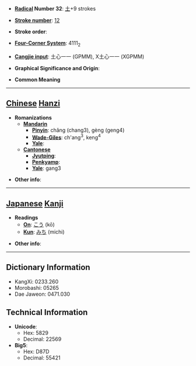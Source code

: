* '''[[Wiktionary:Chinese radical index| Radical]] Number 32''': [[Wiktionary:Chinese radical index 土|土]]+9 strokes

* '''[[Wiktionary:Chinese total strokes index|Stroke number]]''': [[Wiktionary:Chinese total strokes index 12|12]]

* '''Stroke order''': 

* '''[[Wiktionary:Chinese four corner index|Four-Corner System]]''': 4111<sub>2</sub>

* '''[[Wiktionary:Chinese Cangjie index|Cangjie input]]''': 土心一一 (GPMM), X土心一一 (XGPMM)

* '''Graphical Significance and Origin''': 

* '''Common Meaning'''

----

== [[Chinese]] [[Hanzi]] ==

* '''Romanizations'''
** '''[[Mandarin]]'''
*** '''[[Pinyin]]''': chǎng (chang3), gèng (geng4)
*** '''[[Wade-Giles]]''': ch'ang<sup>3</sup>, keng<sup>4</sup>
*** '''[[Yale]]''': 
** '''[[Cantonese]]'''
*** '''[[Jyutping]]''':
*** '''[[Penkyamp]]''': 
*** '''[[Yale]]''': gang3

* '''Other info''': 

----

== [[Japanese]] [[Kanji]] ==

* '''Readings'''
** '''[[On]]''': [[こう]] (kō)
** '''[[Kun]]''': [[みち]] (michi)

* '''Other info''':  

----

== Dictionary Information ==

* KangXi: 0233.260
* Morobashi: 05265
* Dae Jaweon: 0471.030

== Technical Information ==

* '''Unicode''':
** Hex: 5829
** Decimal: 22569
* '''Big5''':
** Hex: D87D
** Decimal: 55421